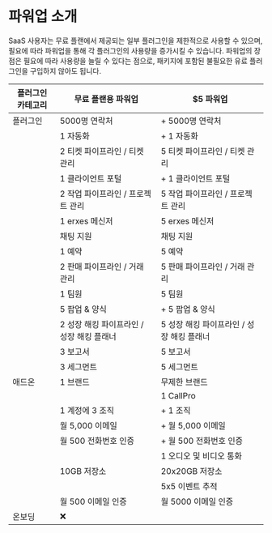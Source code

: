 
<HeroPattern />

# 파워업 소개

SaaS 사용자는 무료 플랜에서 제공되는 일부 플러그인을 제한적으로 사용할 수 있으며, 필요에 따라 파워업을 통해 각 플러그인의 사용량을 증가시킬 수 있습니다. 
파워업의 장점은 필요에 따라 사용량을 늘릴 수 있다는 점으로, 패키지에 포함된 불필요한 유료 플러그인을 구입하지 않아도 됩니다.

| 플러그인 카테고리 | 무료 플랜용 파워업 | $5 파워업 |
| ---| -----| -----|
| 플러그인 | 5000명 연락처 | + 5000명 연락처 |
| | 1 자동화 | + 1 자동화 |
| | 2 티켓 파이프라인 / 티켓 관리 | 5 티켓 파이프라인 / 티켓 관리 |
| | 1 클라이언트 포털 | + 1 클라이언트 포털 |
| | 2 작업 파이프라인 / 프로젝트 관리 | 5 작업 파이프라인 / 프로젝트 관리 |
| | 1 erxes 메신저 | 5 erxes 메신저 |
| | 채팅 지원 | 채팅 지원 |
| | 1 예약 | 5 예약 |
| | 2 판매 파이프라인 / 거래 관리 | 5 판매 파이프라인 / 거래 관리 |
| | 1 팀원 | 5 팀원 |
| | 5 팝업 & 양식 | + 5 팝업 & 양식 |
| | 2 성장 해킹 파이프라인 / 성장 해킹 플래너 | 5 성장 해킹 파이프라인 / 성장 해킹 플래너 |
| | 3 보고서 | 5 보고서 |
| | 3 세그먼트 | 5 세그먼트 |
| 애드온 | 1 브랜드 | 무제한 브랜드 |
| | | 1 CallPro |
| | 1 계정에 3 조직 | + 1 조직 |
| | 월 5,000 이메일 | + 월 5,000 이메일 |
| | 월 500 전화번호 인증 | + 월 500 전화번호 인증 |
| | | 1 오디오 및 비디오 통화 |
| | 10GB 저장소 | 20x20GB 저장소 |
| | | 5x5 이벤트 추적 |
| | 월 500 이메일 인증 | 월 5000 이메일 인증 |
| 온보딩 | ❌ | |











